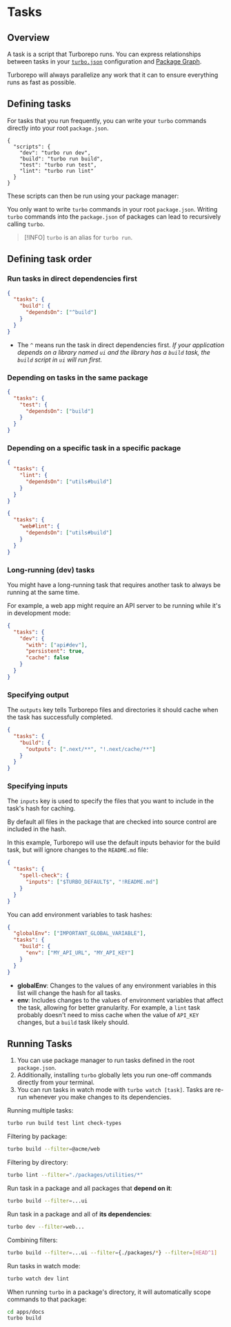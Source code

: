 
# Tasks

## Overview

A task is a script that Turborepo runs. You can express relationships between tasks in your [`turbo.json`](https://turborepo.com/docs/reference/configuration) configuration and [Package Graph](https://turborepo.com/docs/core-concepts/package-and-task-graph#package-graph).

Turborepo will always parallelize any work that it can to ensure everything runs as fast as possible.


## Defining tasks

For tasks that you run frequently, you can write your `turbo` commands directly into your root `package.json`.

```jsonc title="./package.json"
{
  "scripts": {
    "dev": "turbo run dev",
    "build": "turbo run build",
    "test": "turbo run test",
    "lint": "turbo run lint"
  }
}
```

These scripts can then be run using your package manager:

<PackageManagerTabs command="dev" />


You only want to write `turbo` commands in your root `package.json`. Writing `turbo` commands into the `package.json` of packages can lead to recursively calling `turbo`.

> [!INFO]
> `turbo` is an alias for `turbo run`.


## Defining task order

### Run tasks in direct dependencies first

```json title="turbo.json"
{
  "tasks": {
    "build": {
      "dependsOn": ["^build"] 
    }
  }
}
```

- The `^` means run the task in direct dependencies first. _If your application depends on a library named `ui` and the library has a `build` task, the `build` script in `ui` will run first._


### Depending on tasks in the same package

```json title="turbo.json"
{
  "tasks": {
    "test": {
      "dependsOn": ["build"] 
    }
  }
}
```


### Depending on a specific task in a specific package

```json title="turbo.json"
{
  "tasks": {
    "lint": {
      "dependsOn": ["utils#build"] 
    }
  }
}
```

```json title="turbo.json"
{
  "tasks": {
    "web#lint": {
      "dependsOn": ["utils#build"] 
    }
  }
}
```


### Long-running (dev) tasks

You might have a long-running task that requires another task to always be running at the same time.

For example, a web app might require an API server to be running while it's in development mode:

```json title="apps/web/turbo.json"
{
  "tasks": {
    "dev": {
      "with": ["api#dev"],
      "persistent": true,
      "cache": false
    }
  }
}
```


### Specifying output

The `outputs` key tells Turborepo files and directories it should cache when the task has successfully completed.

```json title="turbo.json"
{
  "tasks": {
    "build": {
      "outputs": [".next/**", "!.next/cache/**"] 
    }
  }
}
```


### Specifying inputs

The `inputs` key is used to specify the files that you want to include in the task's hash for caching. 

By default all files in the package that are checked into source control are included in the hash.

In this example, Turborepo will use the default inputs behavior for the build task, but will ignore changes to the `README.md` file:

```json title="turbo.json"
{
  "tasks": {
    "spell-check": {
      "inputs": ["$TURBO_DEFAULT$", "!README.md"] 
    }
  }
}
```

You can add environment variables to task hashes:

```json title="turbo.json"
{
  "globalEnv": ["IMPORTANT_GLOBAL_VARIABLE"],
  "tasks": {
    "build": {
      "env": ["MY_API_URL", "MY_API_KEY"]
    }
  }
}
```
- **globalEnv**: Changes to the values of any environment variables in this list will change the hash for all tasks.
- **env**: Includes changes to the values of environment variables that affect the task, allowing for better granularity. For example, a `lint` task probably doesn't need to miss cache when the value of `API_KEY` changes, but a `build` task likely should.


## Running Tasks

1. You can use package manager to run tasks defined in the root `package.json`.
2. Additionally, installing `turbo` globally lets you run one-off commands directly from your terminal.
3. You can run tasks in watch mode with `turbo watch [task]`. Tasks are re-run whenever you make changes to its dependencies.

Running multiple tasks:

```bash title="Terminal"
turbo run build test lint check-types
```

Filtering by package:

```bash title="Terminal"
turbo build --filter=@acme/web
```

Filtering by directory:

```bash title="Terminal"
turbo lint --filter="./packages/utilities/*"
```

Run task in a package and all packages that **depend on it**:

```bash title="Terminal"
turbo build --filter=...ui
```

Run task in a package and all of **its dependencies**:

```bash title="Terminal"
turbo dev --filter=web...
```

Combining filters:

```bash title="Terminal"
turbo build --filter=...ui --filter={./packages/*} --filter=[HEAD^1]
```

Run tasks in watch mode:

```bash title="Terminal"
turbo watch dev lint
```

When running `turbo` in a package's directory, it will automatically scope commands to that package:

```bash title="Terminal"
cd apps/docs
turbo build
```
